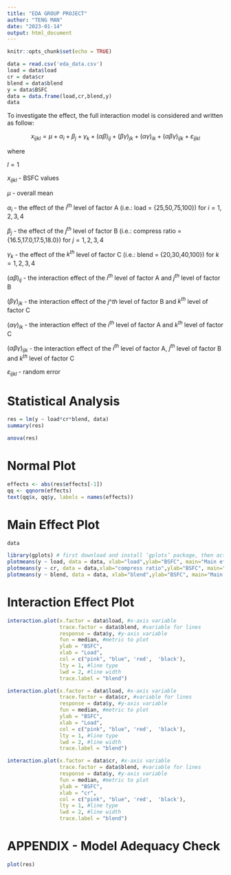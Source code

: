 ```yaml
---
title: "EDA GROUP PROJECT"
author: "TENG MAN"
date: "2023-01-14"
output: html_document
---
```


```r
knitr::opts_chunk$set(echo = TRUE)
```

```r
data = read.csv('eda_data.csv')
load = data$load
cr = data$cr
blend = data$blend
y = data$BSFC
data = data.frame(load,cr,blend,y)
data
```

To investigate the effect, the full interaction model is considered and written as follow:

$$
x_{ijkl} = \mu + \alpha_i + \beta_j + \gamma_k + {(\alpha\beta)}_{ij} + {(\beta\gamma)}_{jk} + {(\alpha\gamma)}_{ik} + {(\alpha\beta\gamma)}_{ijk} + \varepsilon_{ijkl}
$$

where

$l = 1$

$x_{ijkl}$ - BSFC values

$\mu$ - overall mean

$\alpha_i$ - the effect of the $i^{th}$ level of factor A (i.e.: load = {25,50,75,100}) for $i = 1,2,3,4$

$\beta_j$ - the effect of the $j^{th}$ level of factor B (i.e.: compress ratio = {16.5,17.0,17.5,18.0}) for $j = 1,2,3,4$

$\gamma_k$ - the effect of the $k^{th}$ level of factor C (i.e.: blend = {20,30,40,100}) for $k = 1,2,3,4$

${(\alpha\beta)}_{ij}$ - the interaction effect of the $i^{th}$ level of factor A and $j^{th}$ level of factor B

${(\beta\gamma)}_{jk}$ - the interaction effect of the $j\^{th}$ level of factor B and $k^{th}$ level of factor C

${(\alpha\gamma)}_{ik}$ - the interaction effect of the $i^{th}$ level of factor A and $k^{th}$ level of factor C

${(\alpha\beta\gamma)}_{ijk}$ - the interaction effect of the $i^{th}$ level of factor A, $j^{th}$ level of factor B and $k^{th}$ level of factor C

$\varepsilon_{ijkl}$ - random error

# Statistical Analysis

```r
res = lm(y ~ load*cr*blend, data)
summary(res)
```

```r
anova(res)
```

# Normal Plot

```r
effects <- abs(res$effects[-1])
qq <- qqnorm(effects) 
text(qq$x, qq$y, labels = names(effects))
```

# Main Effect Plot

```r
data
```

```r
library(gplots) # first download and install ‘gplots’ package, then activate it with a library command
plotmeans(y ~ load, data = data, xlab="load",ylab="BSFC", main="Main effect Plot",barcol="blue")
plotmeans(y ~ cr, data = data,xlab="compress ratio",ylab="BSFC", main="Main effect Plot",barcol="blue")
plotmeans(y ~ blend, data = data, xlab="blend",ylab="BSFC", main="Main effect Plot",barcol="blue")
```

# Interaction Effect Plot

```r
interaction.plot(x.factor = data$load, #x-axis variable
                 trace.factor = data$blend, #variable for lines
                 response = data$y, #y-axis variable
                 fun = median, #metric to plot
                 ylab = "BSFC",
                 xlab = "Load",
                 col = c("pink", "blue", 'red',  'black'),
                 lty = 1, #line type
                 lwd = 2, #line width
                 trace.label = "blend")
```

```r
interaction.plot(x.factor = data$load, #x-axis variable
                 trace.factor = data$cr, #variable for lines
                 response = data$y, #y-axis variable
                 fun = median, #metric to plot
                 ylab = "BSFC",
                 xlab = "Load",
                 col = c("pink", "blue", 'red',  'black'),
                 lty = 1, #line type
                 lwd = 2, #line width
                 trace.label = "blend")
```

```r
interaction.plot(x.factor = data$cr, #x-axis variable
                 trace.factor = data$blend, #variable for lines
                 response = data$y, #y-axis variable
                 fun = median, #metric to plot
                 ylab = "BSFC",
                 xlab = "cr",
                 col = c("pink", "blue", 'red',  'black'),
                 lty = 1, #line type
                 lwd = 2, #line width
                 trace.label = "blend")
```

# APPENDIX - Model Adequacy Check

```r
plot(res)
```
